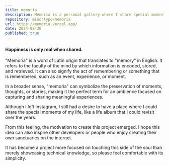 ```yaml
---
title: memoria
description: Memoria is a personal gallery where I share special moments and what I love in this life. After leaving Instagram, I wanted a space that truly reflects my life and journey, without distractions. So, welcome to my online refuge.
repository: minortypo/memoria
url: https://memoria.vercel.app/
date: 2024-08-30
published: true
---
```


#### Happiness is only real when shared.

"Memoria" is a word of Latin origin that translates to "memory" in English. It refers to the faculty of the mind by which information is encoded, stored, and retrieved. It can also signify the act of remembering or something that is remembered, such as an event, experience, or moment.

In a broader sense, "memoria" can symbolize the preservation of moments, thoughts, or stories, making it the perfect term for an ambience focused on capturing and sharing meaningful experiences.

Although I left Instagram, I still had a desire to have a place where I could share the special moments of my life, like a life album that I could revisit over the years.

From this feeling, the motivation to create this project emerged. I hope this idea can also inspire other developers or people who enjoy creating their own sanctuaries on the internet.

It has become a project more focused on touching this side of the soul than merely showcasing technical knowledge, so please feel comfortable with its simplicity.